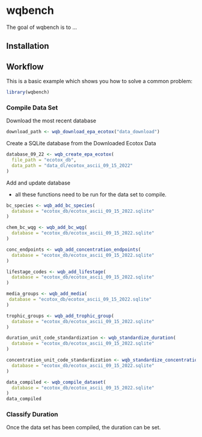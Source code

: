 
# wqbench

<!-- badges: start -->
<!-- badges: end -->

The goal of wqbench is to ...

## Installation


## Workflow

This is a basic example which shows you how to solve a common problem:

``` r
library(wqbench)
```

### Compile Data Set

Download the most recent database 

```r
download_path <- wqb_download_epa_ecotox("data_download")
```

Create a SQLite database from the Downloaded Ecotox Data

```r
database_09_22 <- wqb_create_epa_ecotox(
  file_path = "ecotox_db",
  data_path = "data_dl/ecotox_ascii_09_15_2022"
)
```

Add and update database

- all these functions need to be run for the data set to compile. 

```r
bc_species <- wqb_add_bc_species(
  database = "ecotox_db/ecotox_ascii_09_15_2022.sqlite"
) 

chem_bc_wqg <- wqb_add_bc_wqg(
  database = "ecotox_db/ecotox_ascii_09_15_2022.sqlite"
)

conc_endpoints <- wqb_add_concentration_endpoints(
  database = "ecotox_db/ecotox_ascii_09_15_2022.sqlite"
)

lifestage_codes <- wqb_add_lifestage(
  database = "ecotox_db/ecotox_ascii_09_15_2022.sqlite"
) 

media_groups <- wqb_add_media(
 database = "ecotox_db/ecotox_ascii_09_15_2022.sqlite"
)

trophic_groups <- wqb_add_trophic_group(
  database = "ecotox_db/ecotox_ascii_09_15_2022.sqlite"
) 

duration_unit_code_standardization <- wqb_standardize_duration(
  database = "ecotox_db/ecotox_ascii_09_15_2022.sqlite"
)

concentration_unit_code_standardization <- wqb_standardize_concentration(
  database = "ecotox_db/ecotox_ascii_09_15_2022.sqlite"
)

data_compiled <- wqb_compile_dataset(
  database = "ecotox_db/ecotox_ascii_09_15_2022.sqlite"
) 
data_compiled
```

### Classify Duration

Once the data set has been compiled, the duration can be set. 

